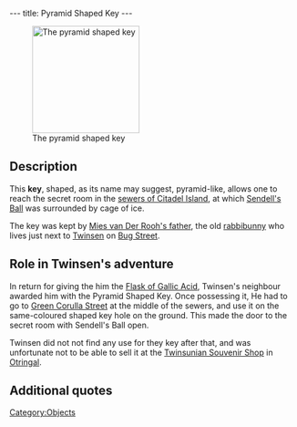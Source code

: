 ---
title: Pyramid Shaped Key
---

[[Image:Pyramid.gif|right|188px|thumb|The pyramid shaped key]]

{{Quote|
Quote=This Pyramid is a key. If you put it in the right place, it will activate a mechanism giving you access to a secret place.|
Character=Official description}}

==Description==
This '''key''', shaped, as its name may suggest, pyramid-like, allows one to reach the secret room in the [[Citadel Island sewers|sewers of Citadel Island]], at which [[Sendell's Ball]] was surrounded by cage of ice.

The key was kept by [[Mies van Der Rooh's father]], the old [[rabbibunny]] who lives just next to [[Twinsen]] on [[Bug Street]].

==Role in Twinsen's adventure==
In return for giving the him the [[Flask of Gallic Acid]], Twinsen's neighbour awarded him with the Pyramid Shaped Key. Once possessing it, He had to go to [[Green Corulla Street]] at the middle of the sewers, and use it on the same-coloured shaped key hole on the ground. This made the door to the secret room with Sendell's Ball open.

Twinsen did not not find any use for they key after that, and was unfortunate not to be able to sell it at the [[Twinsunian Souvenir Shop]] in [[Otringal]].

==Additional quotes==
{{Quote|
Quote=Your neighbour just gave you a Pyramid Shaped Key.|
Character=When Twinsen received the key}}
{{Quote|
Quote=The gallic acid has revealed a text previously invisible. It mentions a small pyramid that was in my possession. Here! It's yours!|
Character=Mies van der Rooh's father}}
{{Quote|
Quote=In the secret room, in the center of the sewers, there is an enchanted globe. The Weather Wizard put it there. According to him, it has to do with the prophecy of Sendell. I preferred to lock this room: it can be opened only with the small pyramid.|
Character=A caption in the map of the sewers}}

[[Category:Objects]]